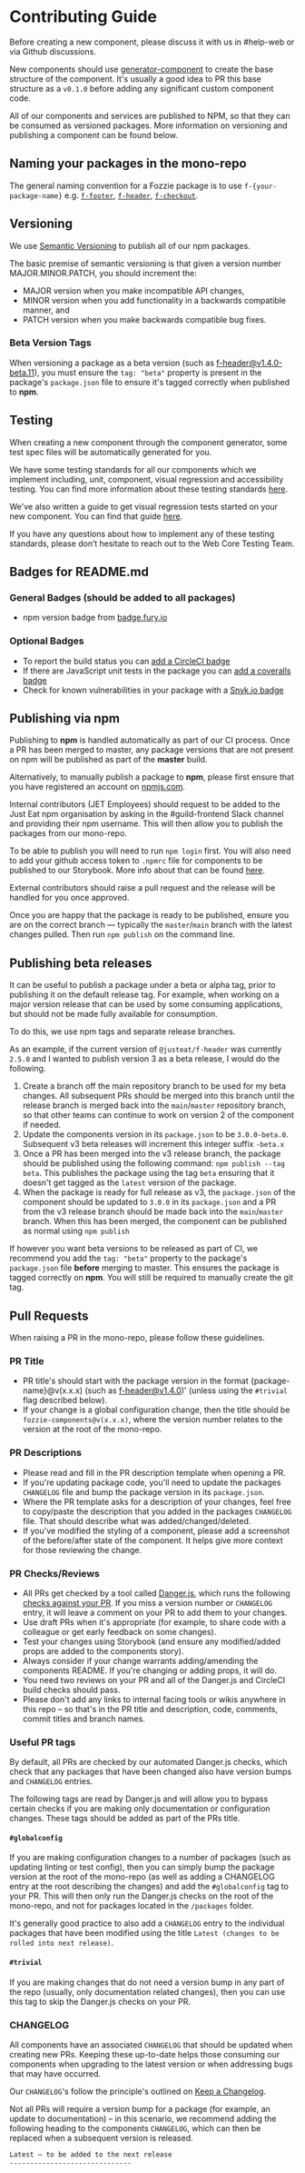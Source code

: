 <Meta title="Documentation/Getting Started/Contributing"/>

# Contributing Guide

Before creating a new component, please discuss it with us in #help-web or via Github discussions.

New components should use [generator-component](https://github.com/justeat/fozzie-components/tree/master/packages/tools/generator-component) to create the base structure of the component. It's usually a good idea to PR this base structure as a `v0.1.0` before adding any significant custom component code.

All of our components and services are published to NPM, so that they can be consumed as versioned packages. More information on versioning and publishing a component can be found below.


## Naming your packages in the mono-repo

The general naming convention for a Fozzie package is to use `f-{your-package-name}` e.g. [`f-footer`](https://github.com/justeat/fozzie-components/tree/master/packages/components/organisms/f-footer), [`f-header`](https://github.com/justeat/fozzie-components/tree/master/packages/components/organisms/f-header), [`f-checkout`](https://github.com/justeat/fozzie-components/tree/master/packages/components/pages/f-checkout).


## Versioning

We use [Semantic Versioning](http://semver.org/spec/v2.0.0.html) to publish all of our npm packages.

The basic premise of semantic versioning is that given a version number MAJOR.MINOR.PATCH, you should increment the:

- MAJOR version when you make incompatible API changes,
- MINOR version when you add functionality in a backwards compatible manner, and
- PATCH version when you make backwards compatible bug fixes.

### Beta Version Tags
When versioning a package as a beta version (such as f-header@v1.4.0-beta.11), you must ensure the `tag: "beta"` property is present in the package's `package.json` file to ensure it's tagged correctly when published to **npm**.

## Testing

When creating a new component through the component generator, some test spec files will be automatically generated for you.

We have some testing standards for all our components which we implement including, unit, component, visual regression and accessibility testing. You can find more information about these testing standards [here](https://vue.pie.design/?path=/story/documentation-standards-testing-overview--page).

We've also written a guide to get visual regression tests started on your new component. You can find that guide [here](https://vue.pie.design/?path=/story/documentation-standards-testing-visual-regression-setup--page).

If you have any questions about how to implement any of these testing standards, please don’t hesitate to reach out to the Web Core Testing Team.

## Badges for README.md

### General Badges (should be added to all packages)

* npm version badge from [badge.fury.io](https://badge.fury.io/)

### Optional Badges

* To report the build status you can [add a CircleCI badge](https://circleci.com/gh/justeat/workflows/fozzie-components)
* If there are JavaScript unit tests in the package you can [add a coveralls badge](https://coveralls.io/github/justeat/)
* Check for known vulnerabilities in your package with a [Snyk.io badge](https://snyk.io/test/)


## Publishing via npm

Publishing to **npm** is handled automatically as part of our CI process. Once a PR has been merged to master, any package versions that are not present on npm will be published as part of the **master** build.

Alternatively, to manually publish a package to **npm**, please first ensure that you have registered an account on [npmjs.com](https://www.npmjs.com/).

Internal contributors (JET Employees) should request to be added to the Just Eat npm organisation by asking in the #guild-frontend Slack channel and providing their npm username. This will then allow you to publish the packages from our mono-repo.

To be able to publish you will need to run `npm login` first. You will also need to add your github access token to `.npmrc` file for components to be published to our Storybook. More info about that can be found [here](https://docs.github.com/en/packages/guides/configuring-npm-for-use-with-github-packages).

External contributors should raise a pull request and the release will be handled for you once approved.

Once you are happy that the package is ready to be published, ensure you are on the correct branch — typically the `master`/`main` branch with the latest changes pulled. Then run `npm publish` on the command line.

## Publishing beta releases

It can be useful to publish a package under a beta or alpha tag, prior to publishing it on the default release tag. For example, when working on a major version release that can be used by some consuming applications, but should not be made fully available for consumption.

To do this, we use npm tags and separate release branches.

As an example, if the current version of `@justeat/f-header` was currently `2.5.0` and I wanted to publish version 3 as a beta release, I would do the following.

1. Create a branch off the main repository branch to be used for my beta changes. All subsequent PRs should be merged into this branch until the release branch is merged back into the `main`/`master` repository branch, so that other teams can continue to work on version 2 of the component if needed.
2. Update the components version in its `package.json` to be `3.0.0-beta.0`. Subsequent v3 beta releases will increment this integer suffix `-beta.x`
3. Once a PR has been merged into the v3 release branch, the package should be published using the following command: `npm publish --tag beta`.
   This publishes the package using the tag `beta` ensuring that it doesn't get tagged as the `latest` version of the package.
4. When the package is ready for full release as v3, the `package.json` of the component should be updated to `3.0.0` in its `package.json` and a PR from the v3 release branch should be made back into the `main`/`master` branch. When this has been merged, the component can be published as normal using `npm publish`


If however you want beta versions to be released as part of CI, we recommend you add the `tag: "beta"` property to the package's `package.json` file **before** merging to master. This ensures the package is tagged correctly on **npm**. You will still be required to manually create the git tag.

## Pull Requests

When raising a PR in the mono-repo, please follow these guidelines.

### PR Title

- PR title's should start with the package version in the format {package-name}@v(x.x.x) (such as f-header@v1.4.0)' (unless using the `#trivial` flag described below).
- If your change is a global configuration change, then the title should be `fozzie-components@v(x.x.x)`, where the version number relates to the version at the root of the mono-repo.

### PR Descriptions

- Please read and fill in the PR description template when opening a PR.
- If you're updating package code, you'll need to update the packages `CHANGELOG` file and bump the package version in its `package.json`.
- Where the PR template asks for a description of your changes, feel free to copy/paste the description that you added in the packages `CHANGELOG` file. That should describe what was added/changed/deleted.
- If you've modified the styling of a component, please add a screenshot of the before/after state of the component. It helps give more context for those reviewing the change.

### PR Checks/Reviews

- All PRs get checked by a tool called [Danger.js](https://danger.systems/js/), which runs the following [checks against your PR](https://github.com/justeat/fozzie-components/blob/master/dangerfile.js). If you miss a version number or `CHANGELOG` entry, it will leave a comment on your PR to add them to your changes.
- Use draft PRs when it's appropriate (for example, to share code with a colleague or get early feedback on some changes).
- Test your changes using Storybook (and ensure any modified/added props are added to the components story).
- Always consider if your change warrants adding/amending the components README. If you're changing or adding props, it will do.
- You need two reviews on your PR and all of the Danger.js and CircleCI build checks should pass.
- Please don't add any links to internal facing tools or wikis anywhere in this repo – so that's in the PR title and description, code, comments, commit titles and branch names.

### Useful PR tags

By default, all PRs are checked by our automated Danger.js checks, which check that any packages that have been changed also have version bumps and `CHANGELOG` entries.

The following tags are read by Danger.js and will allow you to bypass certain checks if you are making only documentation or configuration changes. These tags should be added as part of the PRs title.

#### `#globalconfig`

If you are making configuration changes to a number of packages (such as updating linting or test config), then you can simply bump the package version at the root of the mono-repo (as well as adding a CHANGELOG entry at the root describing the changes) and add the `#globalconfig` tag to your PR. This will then only run the Danger.js checks on the root of the mono-repo, and not for packages located in the `/packages` folder.

It's generally good practice to also add a `CHANGELOG` entry to the individual packages that have been modified using the title `Latest (changes to be rolled into next release)`.

#### `#trivial`

If you are making changes that do not need a version bump in any part of the repo (usually, only documentation related changes), then you can use this tag to skip the Danger.js checks on your PR.


### CHANGELOG

All components have an associated `CHANGELOG` that should be updated when creating new PRs. Keeping these up-to-date helps those consuming our components when upgrading to the latest version or when addressing bugs that may have occurred.

Our `CHANGELOG`'s follow the principle's outlined on [Keep a Changelog](https://keepachangelog.com/en/1.0.0/).

Not all PRs will require a version bump for a package (for example, an update to documentation) – in this scenario, we recommend adding the following heading to the components `CHANGELOG`, which can then be replaced when a subsequent version is released.

```md
Latest – to be added to the next release
------------------------------
```
